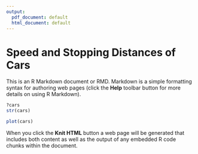 ```yaml
---
output:
  pdf_document: default
  html_document: default
---
```

Speed and Stopping Distances of Cars
========================================================

This is an R Markdown document or RMD. Markdown is a simple formatting syntax for authoring web pages (click the **Help** toolbar button for more details on using R Markdown).

```r
?cars
str(cars)
```

```r
plot(cars)
```


When you click the **Knit HTML** button a web page will be generated that includes both content as well as the output of any embedded R code chunks within the document.
